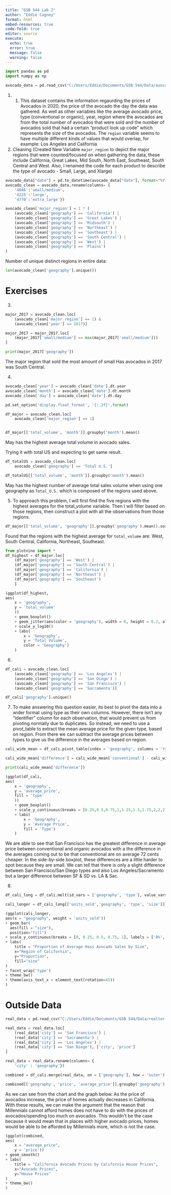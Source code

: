 ```yaml
---
title: "GSB 544 Lab 2"
author: "Eddie Cagney"
format: html
embed-resources: true
code-fold: true
editor: source
execute: 
  echo: true
  error: true
  message: false
  warning: false
---
```



```python
import pandas as pd
import numpy as np

avocado_data = pd.read_csv("C:/Users/Eddie/Documents/GSB 544/Data/avocado-updated-2020.csv")
```

1. 1. This dataset contains the information regaurding the prices of Avocados in 2020, the price of the avocado the day the data was gathered. As well as other variables like the average avocado price, type (conventional or organic), year, region where the avocados are from the total number of avocados that were sold and the number of avocados sold that had a certain "product look up code" which represents the size of the avocados. The `region` variable seems to have multiple different kinds of values that would overlap, for example: Los Angeles and California

2. Cleaning (Created New Variable `major_region` to depict the major regions that were counted/focused on when gathering the data, these include California, Great Lakes, Mid South, North East, Southeast, South Central and West. Also, I renamed the code for each product to describe the type of avocado - Small, Large, and Xlarge)
```python
avocado_data["date"] = pd.to_datetime(avocado_data["date"], format="%Y-%m-%d")
avocado_clean = avocado_data.rename(columns= {
    '4046':'small/medium',
    '4225':'large',
    '4770':'extra_large'})

avocado_clean['major_region'] = 1 * (
    (avocado_clean['geography'] == 'California') |
    (avocado_clean['geography'] == 'Great Lakes') |
    (avocado_clean['geography'] == 'Midsouth') |
    (avocado_clean['geography'] == 'Northeast') |
    (avocado_clean['geography'] == 'Southeast') |
    (avocado_clean['geography'] == 'South Central') |
    (avocado_clean['geography'] == 'West') |
    (avocado_clean['geography'] == 'Plains')
)

```

Number of unique distinct regions in entire data:
```python
len(avocado_clean['geography'].unique())
```


# Exercises 
3)

```python
major_2017 = avocado_clean.loc[
    (avocado_clean['major_region'] == 1) &
    (avocado_clean['year'] == 2017)]

major_2017 = major_2017.loc[
    (major_2017['small/medium'] == max(major_2017['small/medium']))
]

print(major_2017['geography'])
```
The major region that sold the most amount of small Has avocados in 2017 was South Central.

4)

```python
avocado_clean['year'] = avocado_clean['date'].dt.year
avocado_clean['month'] = avocado_clean['date'].dt.month
avocado_clean['day'] = avocado_clean['date'].dt.day
```


```python
pd.set_option('display.float_format', '{:.2f}'.format)

df_major = avocado_clean.loc[
    avocado_clean['major_region'] == 1]


df_major[['total_volume', 'month']].groupby('month').mean()
```
May has the highest average total volume in avocado sales.

Trying it with total US and expecting to get same result.

```python
df_totalUS = avocado_clean.loc[
    avocado_clean['geography'] == 'Total U.S.']

df_totalUS[['total_volume', 'month']].groupby('month').mean()

```
May has the highest number of average total sales volume when using one geography as `Total_U.S.` which is composed of the regions used above.

5)
To approach this problem, I will first find the five regions with the highest averages for the total_volume variable. Then I will filter based on those regions, then construct a plot with all the observations from those regions.

```python
df_major[['total_volume', 'geography']].groupby('geography').mean().sort_values(by = 'total_volume', ascending=False)
```
Found that the regions with the highest average for `total_volume` are: West, South Central, California, Northeast, Southeast.


```python
from plotnine import *
df_highest = df_major.loc[
    (df_major['geography'] == 'West') |
    (df_major['geography'] == 'South Central') |
    (df_major['geography'] == 'California') |
    (df_major['geography'] == 'Northeast') |
    (df_major['geography'] == 'Southeast')
    ]

(ggplot(df_highest,
aes(
    x = 'geography',
    y = 'total_volume'
    ))
    + geom_boxplot()
    + geom_jitter(aes(color = 'geography'), width = 0, height = 0.2, alpha =0.1)
    + scale_y_log10()
    + labs(
        x = 'Geography',
        y = 'Total Volume',
        color = 'Geography')
    )
```

6)

```python
df_cali = avocado_clean.loc[
    (avocado_clean['geography'] == 'Los Angeles') |
    (avocado_clean['geography'] == 'San Diego') |
    (avocado_clean['geography'] == 'San Francisco') |
    (avocado_clean['geography'] == 'Sacramento')]

df_cali['geography'].unique()

```

7) 
To make answering this question easier, its best to pivot the data into a wider format using type as their own columns. However, there isn't any "identifier" column for each observation, that would prevent us from pivoting normally due to duplicates. So instead, we need to use a pivot_table to extract the mean average price for the given type, based on region. From there we can subtract the average prices between types to give us the difference in the averages based on region.

```python
cali_wide_mean = df_cali.pivot_table(index = 'geography', columns = 'type', values = 'average_price', aggfunc='mean')

cali_wide_mean['difference'] = cali_wide_mean['conventional'] - cali_wide_mean['organic']

print(cali_wide_mean['difference'])

(ggplot(df_cali,
aes(
    x = 'geography',
    y = 'average_price',
    fill = 'type'
    ))
    + geom_boxplot()
    + scale_y_continuous(breaks = [0.25,0.5,0.75,1,1.25,1.5,1.75,2,2,2.25,2.5,2.75,3,3.25,3.5])
    + labs(
        x = 'Geography',
        y = 'Average Price',
        fill = 'Type')
    )
```
We are able to see that San Francisco has the greatest difference in average price between conventional and organic avocados with a the difference in the averages coming out to be that conventional are on average 72 cents cheaper. 
In the side-by-side boxplot, these differences are a little harder to spot because they are small. We can tell that there is only a slight difference between San Francisco/San Diego types and also Los Angeles/Sacramento but a larger difference between SF & SD vs. LA & Sac.

8)

```python
df_cali_long = df_cali.melt(id_vars = ['geography', 'type'], value_vars= ['small/medium', 'large', 'extra_large'], var_name = 'size', value_name = 'units_sold')
```

```python
cali_longer = df_cali_long[['units_sold','geography', 'type', 'size']].groupby(['geography', 'type', 'size']).sum().reset_index()

```
```python
(ggplot(cali_longer,
aes(x = "geography", weight = 'units_sold'))
+ geom_bar(
  aes(fill = "size"),
  position="fill")
+ scale_y_continuous(breaks = [0, 0.25, 0.5, 0.75, 1], labels = ['0%', '25%', '50%', '75%', '100%'])
+ labs(
    title = "Proportion of Average Hass Avocado Sales by Size",
    x="Region of California",
    y="Proportion",
    fill="size"
)
+ facet_wrap('type')
+ theme_bw()
+ theme(axis_text_x = element_text(rotation=45))
)
```

# Outside Data

```python
real_data = pd.read_csv("C:/Users/Eddie/Documents/GSB 544/Data/realtor-data.zip.csv")

real_data = real_data.loc[
    (real_data['city'] == 'San Francisco') |
    (real_data['city'] == 'Sacramento') |
    (real_data['city'] == 'Los Angeles') |
    (real_data['city'] == 'San Diego'), ['city', 'price']
]

real_data = real_data.rename(columns= {
    'city' : 'geography'})

```


```python
combined = df_cali.merge(real_data, on = ['geography'], how = 'outer')

combined[['geography', 'price', 'average_price']].groupby('geography').mean()
```

As we can see from the chart and the graph below. As the price of avocados increase, the price of homes actually decreases in California. With these results, we can make the argument that the reason that Millennials cannot afford homes does not have to do with the prices of avocados/spending too much on avocados. This wouldn't be the case because it would mean that in places with higher avocado prices, homes would be able to be afforded by Millennials more, which is not the case. 

```python
(ggplot(combined,
aes(
    x = "average_price",
    y = 'price'))
+ geom_smooth()
+ labs(
    title = "California Avocado Prices by California House Prices",
    x="Avocado Prices",
    y="House Prices"
)
+ theme_bw()
)
```